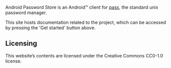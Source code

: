 Android Password Store is an Android:tm: client for [pass](https://passwordstore.org/), the standard unix password manager.

This site hosts documentation related to the project, which can be accessed by pressing the 'Get started' button above.

## Licensing

This website’s contents are licensed under the Creative Commons CC0-1.0 license.
